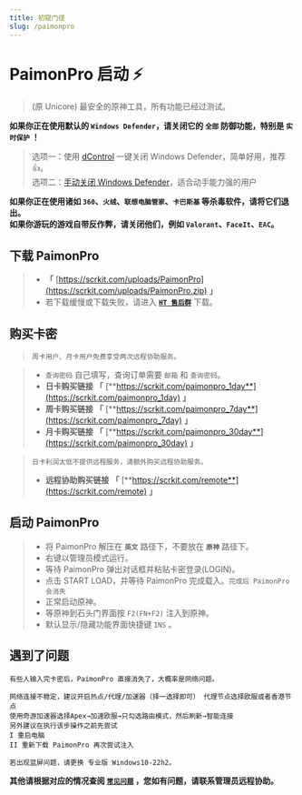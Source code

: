 ```yaml
---
title: 初窥门径
slug: /paimonpro
---
```


<head>
  <meta charset="utf-8" />
  <meta name="description" content="PaimonPro 官方教程，最全面的 PaimonPro 中文参考文档。"/>
  <meta name="keywords" content="PaimonPro,Unicore,Genshin,原神辅助,原神外挂"/>
  <meta name="author" content="PaimonPro,Unicore,Genshin,原神辅助,原神外挂"/>
</head>

# PaimonPro 启动 ⚡ ️

> (原 Unicore) 最安全的原神工具，所有功能已经过测试。

**如果你正在使用默认的 `Windows Defender`，请关闭它的 `全部` 防御功能，特别是 `实时保护` ！**

>选项一：使用 [dControl](https://scrkit.com/uploads/dControl.zip) 一键关闭 Windows Defender，简单好用，推荐👍。  
>选项二：[手动关闭 Windows Defender](https://zhuanlan.zhihu.com/p/430289825)，适合动手能力强的用户

**如果你正在使用诸如 `360`、`火绒`、`联想电脑管家`、`卡巴斯基` 等杀毒软件，请将它们退出。**  
**如果你游玩的游戏自带反作弊，请关闭他们，例如 `Valorant`、`FaceIt`、`EAC`。**

## 下载 PaimonPro

> + **「** [https://scrkit.com/uploads/PaimonPro](https://scrkit.com/uploads/PaimonPro.zip) **」**
> + 若下载缓慢或下载失败，请进入 [**`HT 售后群`**](https://scrkit.com/qqgroup) 下载。

## 购买卡密

> `周卡用户、月卡用户免费享受两次远程协助服务。`

> + `查询密码` 自己填写，查询订单需要 `邮箱` 和 `查询密码`。
> + **日卡购买链接** **「** [**https://scrkit.com/paimonpro_1day**](https://scrkit.com/paimonpro_1day) **」**
> + **周卡购买链接** **「** [**https://scrkit.com/paimonpro_7day**](https://scrkit.com/paimonpro_7day) **」**
> + **月卡购买链接** **「** [**https://scrkit.com/paimonpro_30day**](https://scrkit.com/paimonpro_30day) **」**
 
> `日卡利润太低不提供远程服务，请额外购买远程协助服务。` 
> + **远程协助购买链接** **「** [**https://scrkit.com/remote**](https://scrkit.com/remote) **」**  

## 启动 PaimonPro

> + 将 PaimonPro 解压在 **`英文`** 路径下，不要放在 **`原神`** 路径下。  
> + 右键以管理员模式运行。  
> + 等待 PaimonPro 弹出对话框并粘贴卡密登录(LOGIN)。  
> + 点击 START LOAD，并等待 PaimonPro 完成载入。`完成后 PaimonPro 会消失` 
> + 正常启动原神。
> + 等原神到石头门界面按 `F2(FN+F2)` 注入到原神。
> + 默认显示/隐藏功能界面快捷键 `INS` 。

## 遇到了问题
```
有些人输入完卡密后，PaimonPro 直接消失了，大概率是网络问题。  

网络连接不稳定，建议开启热点/代理/加速器（择一选择即可） 代理节点选择欧服或者香港节点
使用奇游加速器选择Apex→加速欧服→只勾选路由模式，然后刷新→智能连接
另外建议在执行该步操作之前先尝试  
I 重启电脑   
II 重新下载 PaimonPro 再次尝试注入 

若出现蓝屏问题，请更换 专业版 Windows10-22h2。  
```
**其他请根据对应的情况查阅 [`常见问题`](./problem.md) ，您如有问题，请联系管理员远程协助。**